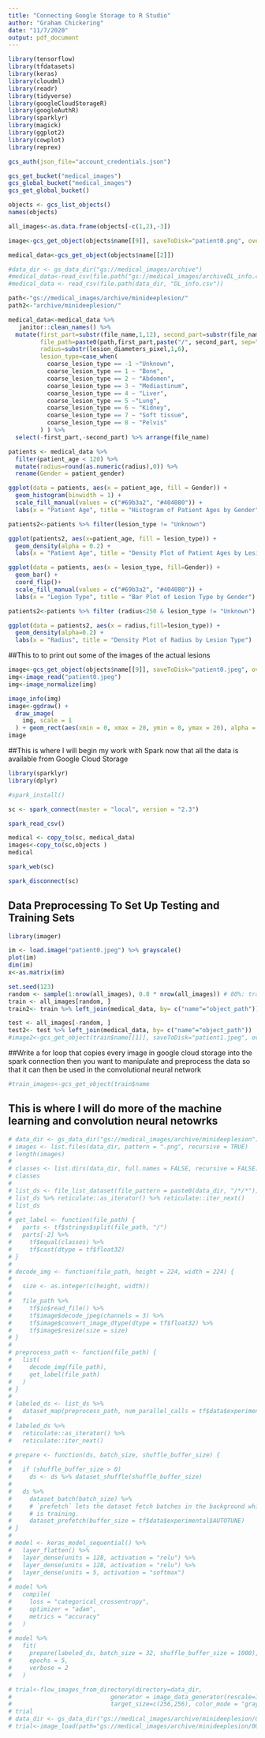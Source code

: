 ```yaml
---
title: "Connecting Google Storage to R Studio"
author: "Graham Chickering"
date: "11/7/2020"
output: pdf_document
---
```


```r
library(tensorflow)
library(tfdatasets)
library(keras)
library(cloudml)
library(readr) 
library(tidyverse)
library(googleCloudStorageR)
library(googleAuthR)
library(sparklyr)
library(magick)
library(ggplot2)
library(cowplot)
library(reprex)
```


```r
gcs_auth(json_file="account_credentials.json")

gcs_get_bucket("medical_images")   
gcs_global_bucket("medical_images")
gcs_get_global_bucket()

objects <- gcs_list_objects()
names(objects)

all_images<-as.data.frame(objects[-c(1,2),-3])

image<-gcs_get_object(objects$name[[9]], saveToDisk="patient0.png", overwrite = TRUE)

```


```r

medical_data<-gcs_get_object(objects$name[[2]])

#data_dir <- gs_data_dir("gs://medical_images/archive") 
#medical_data<-read_csv(file.path("gs://medical_images/archiveDL_info.csv")) 
#medical_data <- read_csv(file.path(data_dir, "DL_info.csv")) 

path<-"gs://medical_images/archive/minideeplesion/"
path2<-"archive/minideeplesion/"

medical_data<-medical_data %>% 
   janitor::clean_names() %>% 
  mutate(first_part=substr(file_name,1,12), second_part=substr(file_name,14,20), 
         file_path=paste0(path,first_part,paste("/", second_part, sep="")),  object_path= paste0(path2,first_part,paste("/", second_part, sep="")),
         radius=substr(lesion_diameters_pixel,1,6),
         lesion_type=case_when(
           coarse_lesion_type == -1 ~"Unknown", 
           coarse_lesion_type == 1 ~ "Bone",
           coarse_lesion_type == 2 ~ "Abdomen",
           coarse_lesion_type == 3 ~ "Mediastinum",
           coarse_lesion_type == 4 ~ "Liver",
           coarse_lesion_type == 5 ~"Lung",
           coarse_lesion_type == 6 ~ "Kidney",
           coarse_lesion_type == 7 ~ "Soft tissue",
           coarse_lesion_type == 8 ~ "Pelvis"
         ) ) %>% 
  select(-first_part,-second_part) %>% arrange(file_name)
```

```r
patients <- medical_data %>%
  filter(patient_age < 120) %>%
  mutate(radius=round(as.numeric(radius),0)) %>%
  rename(Gender = patient_gender)

ggplot(data = patients, aes(x = patient_age, fill = Gender)) +
  geom_histogram(binwidth = 1) +
  scale_fill_manual(values = c("#69b3a2", "#404080")) +
  labs(x = "Patient Age", title = "Histogram of Patient Ages by Gender")
```


```r
patients2<-patients %>% filter(lesion_type != "Unknown")

ggplot(patients2, aes(x=patient_age, fill = lesion_type)) +
  geom_density(alpha = 0.2) +
  labs(x = "Patient Age", title = "Density Plot of Patient Ages by Lesion Type")
```


```r
ggplot(data = patients, aes(x = lesion_type, fill=Gender)) +
  geom_bar() +
  coord_flip()+
  scale_fill_manual(values = c("#69b3a2", "#404080")) +
  labs(x = "Legion Type", title = "Bar Plot of Lesion Type by Gender")
```

```r
patients2<-patients %>% filter (radius<250 & lesion_type != "Unknown")

ggplot(data = patients2, aes(x = radius,fill=lesion_type)) +
  geom_density(alpha=0.2) +
  labs(x = "Radius", title = "Density Plot of Radius by Lesion Type")
```


##This to to print out some of the images of the actual lesions
```r

image<-gcs_get_object(objects$name[[9]], saveToDisk="patient0.jpeg", overwrite = TRUE)
img<-image_read("patient0.jpeg")
img<-image_normalize(img)

image_info(img)
image<-ggdraw() +
  draw_image(
    img, scale = 1
  ) + geom_rect(aes(xmin = 0, xmax = 20, ymin = 0, ymax = 20), alpha = 1/10,fill = "red")
image

```


##This is where I will begin my work with Spark now that all the data is available from Google Cloud Storage


```r
library(sparklyr)
library(dplyr)

```



```r
#spark_install()

sc <- spark_connect(master = "local", version = "2.3")

spark_read_csv()

medical <- copy_to(sc, medical_data)
images<-copy_to(sc,objects )
medical

spark_web(sc)

spark_disconnect(sc)

```


## Data Preprocessing To Set Up Testing and Training Sets


```r
library(imager)

im <- load.image("patient0.jpeg") %>% grayscale()
plot(im)
dim(im)
x<-as.matrix(im)
```




```r
set.seed(123)
random <- sample(1:nrow(all_images), 0.8 * nrow(all_images)) # 80%: training data, 20%: test data
train <- all_images[random, ] 
train2<- train %>% left_join(medical_data, by= c("name"="object_path"))

test <- all_images[-random, ]
test2<- test %>% left_join(medical_data, by= c("name"="object_path"))
#image2<-gcs_get_object(train$name[[1]], saveToDisk="patient1.jpeg", overwrite = TRUE)
```


##Write a for loop that copies every image in google cloud storage into the spark connection
then you want to manipulate and preprocess the data so that it can then be used in the convolutional neural network
```r
#train_images<-gcs_get_object(train$name
```




## This is where I will do more of the machine learning and convolution neural netowrks


```r
# data_dir <- gs_data_dir("gs://medical_images/archive/minideeplesion") 
# images <- list.files(data_dir, pattern = ".png", recursive = TRUE)
# length(images)
# 
# classes <- list.dirs(data_dir, full.names = FALSE, recursive = FALSE)
# classes
# 
# list_ds <- file_list_dataset(file_pattern = paste0(data_dir, "/*/*"))
# list_ds %>% reticulate::as_iterator() %>% reticulate::iter_next()
# list_ds
# 
# get_label <- function(file_path) {
#   parts <- tf$strings$split(file_path, "/")
#   parts[-2] %>% 
#     tf$equal(classes) %>% 
#     tf$cast(dtype = tf$float32)
# }
# 
# decode_img <- function(file_path, height = 224, width = 224) {
#   
#   size <- as.integer(c(height, width))
#   
#   file_path %>% 
#     tf$io$read_file() %>% 
#     tf$image$decode_jpeg(channels = 3) %>% 
#     tf$image$convert_image_dtype(dtype = tf$float32) %>% 
#     tf$image$resize(size = size)
# }
# 
# preprocess_path <- function(file_path) {
#   list(
#     decode_img(file_path),
#     get_label(file_path)
#   )
# }
# 
# labeled_ds <- list_ds %>% 
#   dataset_map(preprocess_path, num_parallel_calls = tf$data$experimental$AUTOTUNE)
# 
# labeled_ds %>% 
#   reticulate::as_iterator() %>% 
#   reticulate::iter_next()
```

```r
# prepare <- function(ds, batch_size, shuffle_buffer_size) {
#   
#   if (shuffle_buffer_size > 0)
#     ds <- ds %>% dataset_shuffle(shuffle_buffer_size)
#   
#   ds %>% 
#     dataset_batch(batch_size) %>% 
#     # `prefetch` lets the dataset fetch batches in the background while the model
#     # is training.
#     dataset_prefetch(buffer_size = tf$data$experimental$AUTOTUNE)
# }
# 
# model <- keras_model_sequential() %>% 
#   layer_flatten() %>% 
#   layer_dense(units = 128, activation = "relu") %>% 
#   layer_dense(units = 128, activation = "relu") %>% 
#   layer_dense(units = 5, activation = "softmax")
# 
# model %>% 
#   compile(
#     loss = "categorical_crossentropy",
#     optimizer = "adam",
#     metrics = "accuracy"
#   )
# 
# model %>% 
#   fit(
#     prepare(labeled_ds, batch_size = 32, shuffle_buffer_size = 1000),
#     epochs = 5,
#     verbose = 2
#   )
```




```r
# trial<-flow_images_from_directory(directory=data_dir,
#                            generator = image_data_generator(rescale=1/255),
#                            target_size=c(256,256), color_mode = "grayscale")
# trial
# data_dir <- gs_data_dir("gs://medical_images/archive/minideeplesion/000002_02_01/044.png") 
# trial<-image_load(path="gs://medical_images/archive/minideeplesion/000002_02_01", grayscale=TRUE)
```
